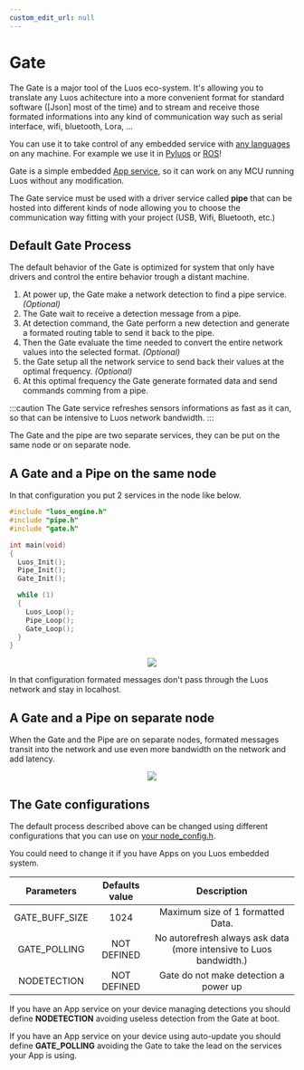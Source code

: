 ```yaml
---
custom_edit_url: null
---
```



# Gate

The Gate is a major tool of the Luos eco-system. It's allowing you to translate any Luos achitecture into a more convenient format for standard software ([Json] most of the time) and to stream and receive those formated informations into any kind of communication way such as serial interface, wifi, bluetooth, Lora, ...

You can use it to take control of any embedded service with [any languages](/docs/api/list) on any machine. For example we use it in [Pyluos](/docs/tools/pyluos) or [ROS](/docs/tools/ros)!

Gate is a simple embedded [App service](../luos-technology/services/service-api#apps-guidelines), so it can work on any MCU running Luos without any modification.

The Gate service must be used with a driver service called **pipe** that can be hosted into different kinds of <Tooltip def={customFields.node_def}>node</Tooltip> allowing you to choose the communication way fitting with your project (USB, Wifi, Bluetooth, etc.)

## Default Gate Process

The default behavior of the Gate is optimized for system that only have drivers and control the entire behavior trough a distant machine.

1.  At power up, the Gate make a network detection to find a pipe service. _(Optional)_
2.  The Gate wait to receive a detection message from a pipe.
3.  At detection command, the Gate perform a new detection and generate a formated routing table to send it back to the pipe.
4.  Then the Gate evaluate the time needed to convert the entire network values into the selected format. _(Optional)_
5.  the Gate setup all the network service to send back their values at the optimal frequency. _(Optional)_
6.  At this optimal frequency the Gate generate formated data and send commands comming from a pipe.

:::caution
The Gate service refreshes sensors informations as fast as it can, so that can be intensive to Luos network bandwidth.
:::

The Gate and the pipe are two separate services, they can be put on the same node or on separate node.

## A Gate and a Pipe on the same node

In that configuration you put 2 services in the node like below.

```c
#include "luos_engine.h"
#include "pipe.h"
#include "gate.h"

int main(void)
{
  Luos_Init();
  Pipe_Init();
  Gate_Init();

  while (1)
  {
    Luos_Loop();
    Pipe_Loop();
    Gate_Loop();
  }
}
```

<div align="center">
  <Image src="/img/gate_pipe.svg" darkSrc="/img/gate_pipe_dark.svg" />
</div>

In that configuration formated messages don't pass through the Luos network and stay in localhost.

## A Gate and a Pipe on separate node

When the Gate and the Pipe are on separate nodes, formated messages transit into the network and use even more bandwidth on the network and add latency.

<div align="center">
  <Image
    src="/img/gate_pipe_separate.svg"
    darkSrc="/img/gate_pipe_separate-dark.svg"
  />
</div>

## The Gate configurations

The default process described above can be changed using different configurations that you can use on [your node_config.h](/docs/luos-technology/basics/orga#configuration).

You could need to change it if you have Apps on you Luos embedded system.

|   Parameters   | Defaults value |                            Description                             |
| :------------: | :------------: | :----------------------------------------------------------------: |
| GATE_BUFF_SIZE |      1024      |                 Maximum size of 1 formatted Data.                  |
|  GATE_POLLING  |  NOT DEFINED   | No autorefresh always ask data (more intensive to Luos bandwidth.) |
|  NODETECTION   |  NOT DEFINED   |               Gate do not make detection a power up                |

If you have an App service on your device managing detections you should define **NODETECTION** avoiding useless detection from the Gate at boot.

If you have an App service on your device using auto-update you should define **GATE_POLLING** avoiding the Gate to take the lead on the services your App is using.
